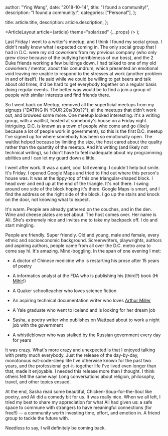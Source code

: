 
  author: "Ying Wang",
  date: "2018-10-14",
  title: "I found a community!",
  description: "I found a community!",
  categories: ["Personal"],
};

  title: article.title,
  description: article.description,
};

  <ArticleLayout article={article} theme="solarized" {...props} />
);

Last Friday I went to a writer's meetup, and I think I found my social group. I
didn't really know what I expected coming in. The only social group that I had
in D.C. were my old coworkers from my previous company (who only grew close
because of the outlying horribleness of our boss), and the 2 Duke friends
working a few buildings down. I had talked to one of my old coworkers / mentor,
about this conundrum, which presented an emotional void leaving me unable to
respond to the stresses at work (another problem in and of itself). He said
while we could be willing to get beers and talk about old times, it'd be hard to
get everybody together on a regular basis doing regular events. The better way
would be to find a join a group of people with similar interests and find
friends there.

So I went back on Meetup, removed all the superficial meetups from my signups
("DATING IN YOUR 20s/30s??"), all the meetups that didn't work out, and browsed
some more. One meetup looked interesting. It's a writing group, with a waitlist,
hosted at somebody's house on a Friday night. Intriguing. D.C. is known as a
town of people who come and go (likely because a lot of people work in
government), so this is the first D.C. meetup I've signed up for where somebody
has been so emotionally open. The waitlist helped because by limiting the size,
the host cared about the quality rather than the quantity of the meetup. And
it's writing (and likely not technical writing), so I don't have to feel
inadequate about my programming abilities and I can let my guard down a little.

I went after work. It was a quiet, cool fall evening. I couldn't help but smile.
It's Friday. I opened Google Maps and tried to find out where this person's
house was. It was at the tippy-top of this one triangular-shaped block. I head
over and end up at the end of the triangle. It's not there. I swing around one
side of the block hoping it's there. Google Maps is smart, and I find the
address on the right side of the block. I go up the stairs and knock on the
door, not knowing what to expect.

It's warm. People are already gathered on the couches, and in the den. Wine and
cheese plates are set about. The host comes over. Her name is Ali. She's
extremely nice and invites me to take my backpack off. I do and start mingling.

People are friendly. Super friendly. Old and young, male and female, every
ethnic and socioeconomic background. Screenwriters, playwrights, authors and
aspiring authors, people came from all over the D.C. metro area to come say hi.
It's amazing. Mind-boggling. In the span of one evening I met:

- A doctor of Chinese medicine who is restarting his prose after 15 years of
  poetry

- A informatics analyst at the FDA who is publishing his (third?) book (Hi
  [Mihir](http://mihirjaiswal.blogspot.com)!)

- A Quaker schoolteacher who loves science fiction

- An aspiring technical documentation writer who loves [Arthur
  Miller](https://en.wikipedia.org/wiki/Arthur_Miller)

- A Yale graduate who went to Iceland and is looking for her dream job

- Sasha, a poetry writer who publishes on [Wattpad](wattpad.com) about to work a
  night job with the government

- A whistleblower who was stalked by the Russian government every day for years

It was crazy. What's more crazy and unexpected is that I enjoyed talking with
pretty much everybody. Just the release of the day-by-day, monotonous
eat-code-sleep life I've otherwise known for the past two years, and the
professional get-it-together life I've lived even longer than that, made it
enjoyable. I needed this release more than I thought. I think others felt the
same way! Long conversations about religion, philosophy, travel, and other
topics ensued.

At the end, Sasha read some beautiful, Chicken-Soup-for-the-Soul like poetry,
and Ali did a comedy bit for us. It was really nice. When we all left, I tried
my best to share my appreciation for what Ali had given us: a safe space to
commune with strangers to have meaningful connections (for free!!) -- a
community worth investing time, effort, and emotion in. A friend group to tackle
the future with.

Needless to say, I will definitely be coming back.
